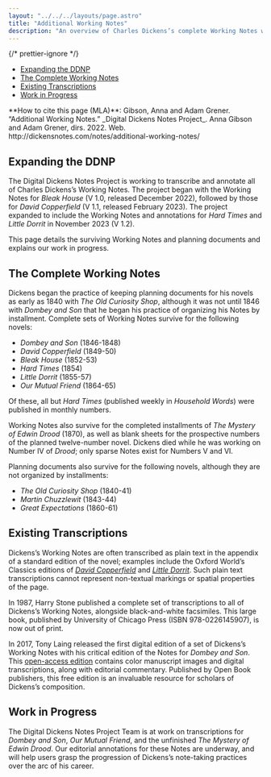 ```yaml
---
layout: "../../../layouts/page.astro"
title: "Additional Working Notes"
description: "An overview of Charles Dickens’s complete Working Notes with planned additions to the Digital Dickens Notes Project website content."
---
```



{/* prettier-ignore */}
<TOC>
  - [Expanding the DDNP](#expanding-the-ddnp)
  - [The Complete Working Notes](#the-complete-working-notes)
  - [Existing Transcriptions](#existing-transcriptions)
  - [Work in Progress](#work-in-progress)
</TOC>

<HowToCite>
  **How to cite this page (MLA)**: Gibson, Anna and Adam Grener. “Additional Working Notes.” _Digital Dickens Notes Project_. Anna Gibson and Adam Grener, dirs. 2022. Web. http://dickensnotes.com/notes/additional-working-notes/
</HowToCite>

## Expanding the DDNP

The Digital Dickens Notes Project is working to transcribe and annotate all of Charles Dickens’s Working Notes. The project began with the Working Notes for _Bleak House_ (V 1.0, released December 2022), followed by those for _David Copperfield_ (V 1.1, released February 2023). The project expanded to include the Working Notes and annotations for _Hard Times_ and _Little Dorrit_ in November 2023 (V 1.2). 

This page details the surviving Working Notes and planning documents and explains our work in progress. 

## The Complete Working Notes

Dickens began the practice of keeping planning documents for his novels as early as 1840 with _The Old Curiosity Shop_, although it was not until 1846 with _Dombey and Son_ that he began his practice of organizing his Notes by installment. Complete sets of Working Notes survive for the following novels:

+ _Dombey and Son_ (1846-1848)
+ _David Copperfield_ (1849-50)
+ _Bleak House_ (1852-53)
+ _Hard Times_ (1854)
+ _Little Dorrit_ (1855-57)
+ _Our Mutual Friend_ (1864-65)

Of these, all but _Hard Times_ (published weekly in _Household Words_) were published in monthly numbers.

Working Notes also survive for the completed installments of _The Mystery of Edwin Drood_ (1870), as well as blank sheets for the prospective numbers of the planned twelve-number novel. Dickens died while he was working on Number IV of _Drood_; only sparse Notes exist for Numbers V and VI.

Planning documents also survive for the following novels, although they are not organized by installments:

+ _The Old Curiosity Shop_ (1840-41)
+ _Martin Chuzzlewit_ (1843-44)
+ _Great Expectations_ (1860-61)

## Existing Transcriptions

Dickens’s Working Notes are often transcribed as plain text in the appendix of a standard edition of the novel; examples include the Oxford World’s Classics editions of [_David Copperfield_](https://global.oup.com/academic/product/david-copperfield-9780199536290?q=david%20copperfield&lang=en&cc=nz) and [_Little Dorrit_](https://global.oup.com/academic/product/little-dorrit-9780199596485?q=little%20dorrit&lang=en&cc=nz). Such plain text transcriptions cannot represent non-textual markings or spatial properties of the page.

In 1987, Harry Stone published a complete set of transcriptions to all of Dickens’s Working Notes, alongside black-and-white facsimiles. This large book, published by University of Chicago Press (ISBN 978-0226145907), is now out of print.

In 2017, Tony Laing released the first digital edition of a set of Dickens’s Working Notes with his critical edition of the Notes for _Dombey and Son_. This [open-access edition](https://www.openbookpublishers.com/books/10.11647/obp.0092) contains color manuscript images and digital transcriptions, along with editorial commentary. Published by Open Book publishers, this free edition is an invaluable resource for scholars of Dickens’s composition. 

## Work in Progress

The Digital Dickens Notes Project Team is at work on transcriptions for _Dombey and Son_, _Our Mutual Friend_, and the unfinished _The Mystery of Edwin Drood_. Our editorial annotations for these Notes are underway, and will help users grasp the progression of Dickens’s note-taking practices over the arc of his career.

<ImageWithCaption
  src="/images/additionalWN/OMF_WN_11_example.webp"
  alt="Working Note for Our Mutual Friend number 11"
  caption="The Working Notes for Our Mutual Friend show Dickens making extensive use of the Notes to document and manage the complexities of the novel's mystery plot; he uses the left-hand side of the Note for No. XI to document the 'Position of affairs' at the mid-point of the novel's serial run."
/>
